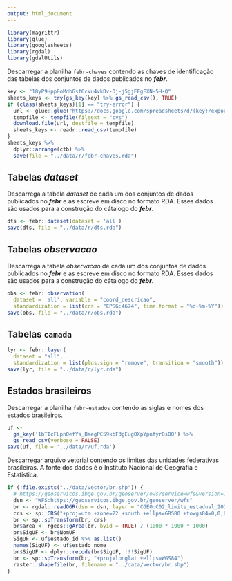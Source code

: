 ```yaml
---
output: html_document
---
```


```r
library(magrittr)
library(glue)
library(googlesheets)
library(rgdal)
library(gdalUtils)
```

Descarregar a planilha `febr-chaves` contendo as chaves de identificação das tabelas dos conjuntos de dados
publicados no ___febr___.

```r
key <- "18yP9Hpp8oMdbGsf6cVu4vkDv-Dj-j5gjEFgEXN-5H-Q"
sheets_keys <- try(gs_key(key) %>% gs_read_csv(), TRUE)
if (class(sheets_keys)[1] == "try-error") {
  url <- glue::glue("https://docs.google.com/spreadsheets/d/{key}/export?format=csv")
  tempfile <- tempfile(fileext = "cvs")
  download.file(url, destfile = tempfile)
  sheets_keys <- readr::read_csv(tempfile)
}
sheets_keys %>% 
  dplyr::arrange(ctb) %>% 
  save(file = "../data/r/febr-chaves.rda")
```

## Tabelas _dataset_

Descarrega a tabela _dataset_ de cada um dos conjuntos de dados publicados no ___febr___ e as escreve em disco
no formato RDA. Esses dados são usados para a construção do cátalogo do ___febr___.

```r
dts <- febr::dataset(dataset = 'all')
save(dts, file = "../data/r/dts.rda")
```

## Tabelas _observacao_

Descarrega a tabela _observacao_ de cada um dos conjuntos de dados publicados no ___febr___ e as escreve em
disco no formato RDA. Esses dados são usados para a construção do cátalogo do ___febr___.

```r
obs <- febr::observation(
  dataset = 'all', variable = "coord_descricao", 
  standardization = list(crs = "EPSG:4674", time.format = "%d-%m-%Y"))
save(obs, file = "../data/r/obs.rda")
```

## Tabelas `camada`

```r
lyr <- febr::layer(
  dataset = "all", 
  standardization = list(plus.sign = "remove", transition = "smooth"))
save(lyr, file = "../data/r/lyr.rda")
```

## Estados brasileiros

Descarregar a planilha `febr-estados` contendo as siglas e nomes dos estados brasileiros.

```r
uf <-
  gs_key('1bTIcFLpnOefYs_BaegPC59kbF3gEugOXpYpnfyrDsDQ') %>% 
  gs_read_csv(verbose = FALSE)
save(uf, file = '../data/r/uf.rda')
```

Descarregar arquivo vetorial contendo os limites das unidades federativas brasileiras. A fonte dos dados é o
Instituto Nacional de Geografia e Estatística.

```r
if (!file.exists("../data/vector/br.shp")) {
  # https://geoservicos.ibge.gov.br/geoserver/ows?service=wfs&version=1.1.0&request=GetCapabilities
  dsn <- "WFS:https://geoservicos.ibge.gov.br/geoserver/wfs"
  br <- rgdal::readOGR(dsn = dsn, layer = "CGEO:C02_limite_estadual_2010")
  crs <- sp::CRS("+proj=utm +zone=22 +south +ellps=GRS80 +towgs84=0,0,0,0,0,0,0 +units=m +no_defs")
  br <- sp::spTransform(br, crs)
  br$area <- rgeos::gArea(br, byid = TRUE) / (1000 * 1000 * 1000)
  br$SigUF <- br$NomUF
  SigUF <- uf$estado_id %>% as.list()
  names(SigUF) <- uf$estado_nome
  br$SigUF <- dplyr::recode(br$SigUF, !!!SigUF)
  br <- sp::spTransform(br, "+proj=longlat +ellps=WGS84")
  raster::shapefile(br, filename = "../data/vector/br.shp")
}
```
